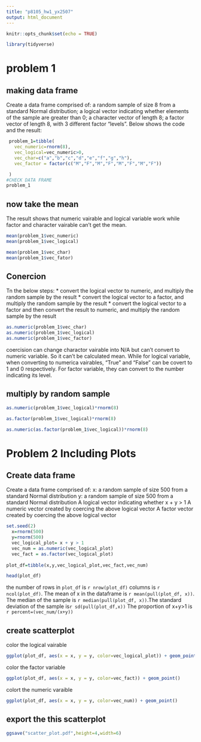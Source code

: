```yaml
---
title: "p8105_hw1_yx2507"
output: html_document
---
```


```r
knitr::opts_chunk$set(echo = TRUE)
```

```r
library(tidyverse)

```
# problem 1

## making data frame

Create a data frame comprised of: a random sample of size 8 from a standard Normal distribution; a logical vector indicating whether elements of the sample are greater than 0; a character vector of length 8; a factor vector of length 8, with 3 different factor “levels”. Below shows the code and the result:

```r
 problem_1=tibble(
   vec_numeric=rnorm(8),
   vec_logical=vec_numeric>0,
   vec_char=c("a","b","c","d","e","f","g","h"),
   vec_factor = factor(c("M","F","M","F","M","F","M","F"))

 ) 
#CHECK DATA FRAME
problem_1

```


## now take the mean
The result shows that numeric vairable and logical variable work while factor and character vairable can't get the mean.
```r
mean(problem_1$vec_numeric)
mean(problem_1$vec_logical)

```

```r
mean(problem_1$vec_char)
mean(problem_1$vec_fator)
```

## Conercion
Tn the below steps:
* convert the logical vector to numeric, and multiply the random sample by the result
* convert the logical vector to a factor, and multiply the random sample by the result
* convert the logical vector to a factor and then convert the result to numeric, and multiply the random sample by the result
```r
as.numeric(problem_1$vec_char)
as.numeric(problem_1$vec_logical)
as.numeric(problem_1$vec_factor)

```
coercision can change charactor vairable into N/A but can't convert to numeric variable. So it can't be calculated mean. While for logical variable, when converting to numerica vairables, "True" and "False" can be covert to 1 and 0 respectively. For factor variable, they can convert to the number indicating its level.

## multiply by random sample
```r
as.numeric(problem_1$vec_logical)*rnorm(8)
```

```r
as.factor(problem_1$vec_logical)*rnorm(8)
```

```r
as.numeric(as.factor(problem_1$vec_logical))*rnorm(8)
```

# Problem 2 Including Plots

## Create data frame

Create a data frame comprised of:
x: a random sample of size 500 from a standard Normal distribution
y: a random sample of size 500 from a standard Normal distribution
A logical vector indicating whether x + y > 1
A numeric vector created by coercing the above logical vector
A factor vector created by coercing the above logical vector

```r
set.seed(2)
  x=rnorm(500)
  y=rnorm(500)
  vec_logical_plot= x + y > 1
  vec_num = as.numeric(vec_logical_plot)
  vec_fact = as.factor(vec_logical_plot)
  
plot_df=tibble(x,y,vec_logical_plot,vec_fact,vec_num)

head(plot_df)

```

the number of rows in `plot_df` is `r nrow(plot_df)` columns is `r ncol(plot_df)`. The mean of x in the dataframe is `r mean(pull(plot_df, x))`. The median of the sample is `r median(pull(plot_df, x))`.The standard deviation of the sample is`r sd(pull(plot_df,x))` The proportion of x+y>1 is `r percent=(vec_num/(x+y))`

## create scatterplot

color the logical vairable
```r
ggplot(plot_df, aes(x = x, y = y, color=vec_logical_plot)) + geom_point()

```
color the factor variable
```r
ggplot(plot_df, aes(x = x, y = y, color=vec_fact)) + geom_point()
```
colort the numeric varaible
```r
ggplot(plot_df, aes(x = x, y = y, color=vec_num)) + geom_point()
```


## export the this scatterplot


```r
ggsave("scatter_plot.pdf",height=4,width=6)

```


